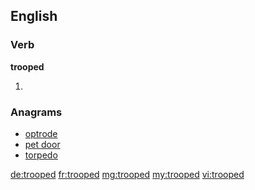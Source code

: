 ==English==

===Verb===
'''trooped'''

# {{past of|troop}}

===Anagrams===
* [[optrode#English|optrode]]
* [[pet door#English|pet door]]
* [[torpedo#English|torpedo]]

[[de:trooped]]
[[fr:trooped]]
[[mg:trooped]]
[[my:trooped]]
[[vi:trooped]]